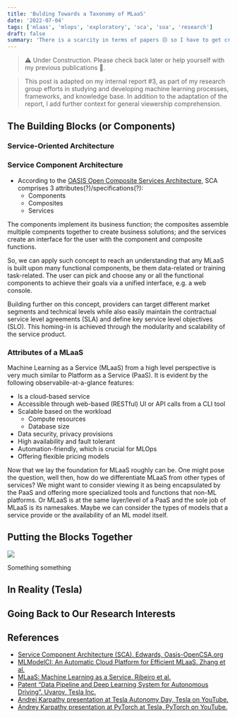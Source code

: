 ```yaml
---
title: 'Bulding Towards a Taxonomy of MLaaS'
date: '2022-07-04'
tags: ['mlaas', 'mlops', 'exploratory', 'sca', 'soa', 'research']
draft: false
summary: 'There is a scarcity in terms of papers 😣 so I have to get creative 💡'
---
```


> ⚠ Under Construction. Please check back later or help yourself with my previous publications 🤗.

> This post is adapted on my internal report #3, as part of my research group efforts in studying and developing machine learning processes, frameworks, and knowledge base. In addition to the adaptation of the report, I add further context for general viewership comprehension.

## The Building Blocks (or Components)

### Service-Oriented Architecture

### Service Component Architecture

- According to the [OASIS Open Composite Services Architecture](http://www.oasis-opencsa.org), SCA comprises 3 attributes(?)/specifications(?):
  - Components
  - Composites
  - Services

The components implement its business function; the composites assemble multiple compnents together to create business solutions; and the services create an interface for the user with the component and composite functions.

So, we can apply such concept to reach an understanding that any MLaaS is built upon many functional components, be them data-related or training task-related. The user can pick and choose any or all the functional components to achieve their goals via a unified interface, e.g. a web console.

Building further on this concept, providers can target different market segments and technical levels while also easily maintain the contractual service level agreements (SLA) and define key service level objectives (SLO). This homing-in is achieved through the modularity and scalability of the service product.

### Attributes of a MLaaS

Machine Learning as a Service (MLaaS) from a high level perspective is very much similar to Platform as a Service (PaaS). It is evident by the following observabile-at-a-glance features:

- Is a cloud-based service
- Accessible through web-based (RESTful) UI or API calls from a CLI tool
- Scalable based on the workload
  - Compute resources
  - Database size
- Data security, privacy provisions
- High availability and fault tolerant
- Automation-friendly, which is crucial for MLOps
- Offering flexible pricing models

Now that we lay the foundation for MLaaS roughly can be. One might pose the question, well then, how do we differentiate MLaaS from other types of services? We might want to consider viewing it as being encapsulated by the PaaS and offering more specialized tools and functions that non-ML platforms. Or MLaaS is at the same layer/level of a PaaS and the sole job of MLaaS is its namesakes. Maybe we can consider the types of models that a service provide or the availability of an ML model itself.

## Putting the Blocks Together

<img src="/static/images/ml-2-taxonomy-1.png"></img>

Something something

## In Reality (Tesla)

## Going Back to Our Research Interests

## References

- [Service Component Architecture (SCA). Edwards, Oasis-OpenCSA.org](http://www.oasis-opencsa.org/sca)
- [MLModelCI: An Automatic Cloud Platform for Efficient MLaaS. Zhang et al.](https://drive.google.com/open?id=1SGRBGFTs7QGNBfOI59L3PovjtqN7RuNK&authuser=iam%40hoanganh.tech&usp=drive_fs)
- [MLaaS: Machine Learning as a Service. Ribeiro et al.](https://drive.google.com/open?id=10KdimmnGQtjReA8bKaUmzBKeJ1icczN0&authuser=iam%40hoanganh.tech&usp=drive_fs)
- [Patent “Data Pipeline and Deep Learning System for Autonomous Driving”. Uvarov, Tesla Inc.](https://drive.google.com/open?id=1-qRhjVQisle7tfRoZIiqVtffloUO5Air&authuser=iam%40hoanganh.tech&usp=drive_fs)
- [Andrej Karpathy presentation at Tesla Autonomy Day, Tesla on YouTube.](https://www.youtube.com/watch?v=Ucp0TTmvqOE&t=7760s&ab_channel=Tesla)
- [Andrey Karpathy presentation at PyTorch at Tesla, PyTorch on YouTube.](https://www.youtube.com/watch?v=oBklltKXtDE&t=507s&ab_channel=PyTorch)
